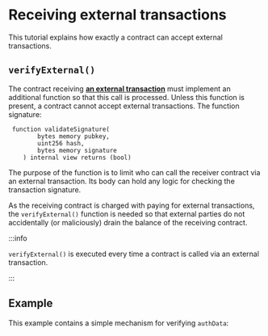 
# Receiving external transactions

This tutorial explains how exactly a contract can accept external transactions.

## `verifyExternal()`

The contract receiving [**an external transaction**](core-concepts/shards-parallel-execution.mdx##internal-vs-external-transactions) must implement an additional function so that this call is processed. Unless this function is present, a contract cannot accept external transactions. The function signature:

```solidity showLineNumbers
 function validateSignature(
        bytes memory pubkey,
        uint256 hash,
        bytes memory signature
    ) internal view returns (bool)
```

The purpose of the function is to limit who can call the receiver contract via an external transaction. Its body can hold any logic for checking the transaction signature.

As the receiving contract is charged with paying for external transactions, the `verifyExternal()` function is needed so that external parties do not accidentally (or maliciously) drain the balance of the receiving contract.

:::info

`verifyExternal()` is executed every time a contract is called via an external transaction.

:::

## Example

This example contains a simple mechanism for verifying `authData`:

```solidity showLineNumbers file=../../../tests/Receiver.sol start=startReceiverContract end=endReceiverContract
```

<PGButton name="Receiver.sol"/>